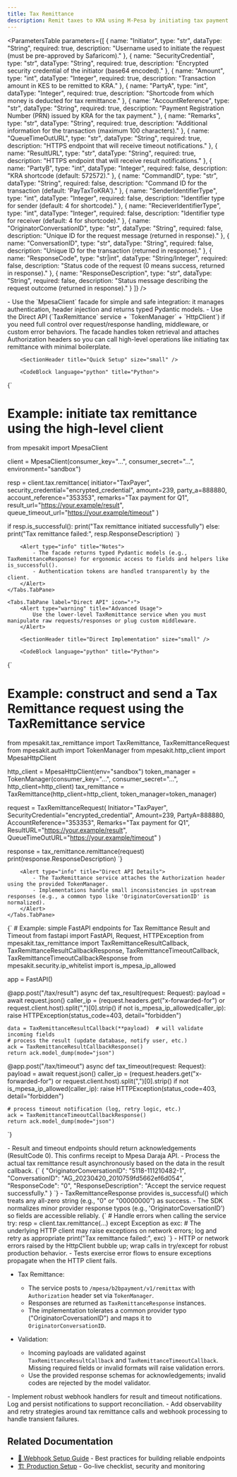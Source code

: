 ```yaml
---
title: Tax Remittance
description: Remit taxes to KRA using M-Pesa by initiating tax payment requests and handling asynchronous result notifications.
---
```



<SectionHeader
    subtitle="Remit taxes to KRA using M-Pesa by initiating tax payment requests and handling asynchronous result notifications."
    gradient={true}
    size="large"
/>

<SectionHeader title="Parameters Definition" size="small" />

<ParametersTable
parameters={[
    {
        name: "Initiator",
        type: "str",
        dataType: "String",
        required: true,
        description: "Username used to initiate the request (must be pre-approved by Safaricom)."
    },
    {
        name: "SecurityCredential",
        type: "str",
        dataType: "String",
        required: true,
        description: "Encrypted security credential of the initiator (base64 encoded)."
    },
    {
        name: "Amount",
        type: "int",
        dataType: "Integer",
        required: true,
        description: "Transaction amount in KES to be remitted to KRA."
    },
    {
        name: "PartyA",
        type: "int",
        dataType: "Integer",
        required: true,
        description: "Shortcode from which money is deducted for tax remittance."
    },
    {
        name: "AccountReference",
        type: "str",
        dataType: "String",
        required: true,
        description: "Payment Registration Number (PRN) issued by KRA for the tax payment."
    },
    {
        name: "Remarks",
        type: "str",
        dataType: "String",
        required: true,
        description: "Additional information for the transaction (maximum 100 characters)."
    },
    {
        name: "QueueTimeOutURL",
        type: "str",
        dataType: "String",
        required: true,
        description: "HTTPS endpoint that will receive timeout notifications."
    },
    {
        name: "ResultURL",
        type: "str",
        dataType: "String",
        required: true,
        description: "HTTPS endpoint that will receive result notifications."
    },
    {
        name: "PartyB",
        type: "int",
        dataType: "Integer",
        required: false,
        description: "KRA shortcode (default: 572572)."
    },
    {
        name: "CommandID",
        type: "str",
        dataType: "String",
        required: false,
        description: "Command ID for the transaction (default: 'PayTaxToKRA')."
    },
    {
        name: "SenderIdentifierType",
        type: "int",
        dataType: "Integer",
        required: false,
        description: "Identifier type for sender (default: 4 for shortcode)."
    },
    {
        name: "RecieverIdentifierType",
        type: "int",
        dataType: "Integer",
        required: false,
        description: "Identifier type for receiver (default: 4 for shortcode)."
    },
    {
        name: "OriginatorConversationID",
        type: "str",
        dataType: "String",
        required: false,
        description: "Unique ID for the request message (returned in response)."
    },
    {
        name: "ConversationID",
        type: "str",
        dataType: "String",
        required: false,
        description: "Unique ID for the transaction (returned in response)."
    },
    {
        name: "ResponseCode",
        type: "str|int",
        dataType: "String/Integer",
        required: false,
        description: "Status code of the request (0 means success, returned in response)."
    },
    {
        name: "ResponseDescription",
        type: "str",
        dataType: "String",
        required: false,
        description: "Status message describing the request outcome (returned in response)."
    }
]}
/>

<SectionHeader
    title="Overview"
    subtitle="Tax Remittance enables businesses to pay taxes directly to KRA through M-Pesa. It's an asynchronous operation with callbacks for results and timeouts."
    size="small"
/>

<Alert type="info" title="Implementation Options">
    - Use the `MpesaClient` facade for simple and safe integration: it manages authentication, header injection and returns typed Pydantic models.  
    - Use the Direct API (`TaxRemittance` service + `TokenManager` + `HttpClient`) if you need full control over request/response handling, middleware, or custom error behaviors.
</Alert>

<Tabs defaultValue={0}>
    <Tabs.TabPane label="MpesaClient (Recommended)" icon="🚀">
        <Alert type="info" title="Why use MpesaClient">
            The facade handles token retrieval and attaches Authorization headers so you can call high-level operations like initiating tax remittance with minimal boilerplate.
        </Alert>

        <SectionHeader title="Quick Setup" size="small" />

        <CodeBlock language="python" title="Python">
{`
# Example: initiate tax remittance using the high-level client
from mpesakit import MpesaClient

client = MpesaClient(consumer_key="...", consumer_secret="...", environment="sandbox")

resp = client.tax.remittance(
    initiator="TaxPayer",
    security_credential="encrypted_credential",
    amount=239,
    party_a=888880,
    account_reference="353353",
    remarks="Tax payment for Q1",
    result_url="https://your.example/result",
    queue_timeout_url="https://your.example/timeout"
)

if resp.is_successful():
    print("Tax remittance initiated successfully")
else:
    print("Tax remittance failed:", resp.ResponseDescription)
`}
        </CodeBlock>

        <Alert type="info" title="Notes">
            - The facade returns typed Pydantic models (e.g., TaxRemittanceResponse) for ergonomic access to fields and helpers like is_successful().  
            - Authentication tokens are handled transparently by the client.
        </Alert>
    </Tabs.TabPane>

    <Tabs.TabPane label="Direct API" icon="⚡">
        <Alert type="warning" title="Advanced Usage">
            Use the lower-level TaxRemittance service when you must manipulate raw requests/responses or plug custom middleware.
        </Alert>

        <SectionHeader title="Direct Implementation" size="small" />

        <CodeBlock language="python" title="Python">
{`
# Example: construct and send a Tax Remittance request using the TaxRemittance service
from mpesakit.tax_remittance import TaxRemittance, TaxRemittanceRequest
from mpesakit.auth import TokenManager
from mpesakit.http_client import MpesaHttpClient

http_client = MpesaHttpClient(env="sandbox")
token_manager = TokenManager(consumer_key="...", consumer_secret="...", http_client=http_client)
tax_remittance = TaxRemittance(http_client=http_client, token_manager=token_manager)

request = TaxRemittanceRequest(
    Initiator="TaxPayer",
    SecurityCredential="encrypted_credential",
    Amount=239,
    PartyA=888880,
    AccountReference="353353",
    Remarks="Tax payment for Q1",
    ResultURL="https://your.example/result",
    QueueTimeOutURL="https://your.example/timeout"
)

response = tax_remittance.remittance(request)
print(response.ResponseDescription)
`}
        </CodeBlock>

        <Alert type="info" title="Direct API Details">
            - The TaxRemittance service attaches the Authorization header using the provided TokenManager.  
            - Implementations handle small inconsistencies in upstream responses (e.g., a common typo like 'OriginatorCoversationID' is normalized).
        </Alert>
    </Tabs.TabPane>
</Tabs>

<SectionHeader title="Webhook Handling (Result & Timeout)" size="small" />

<CodeBlock language="python" title="Python">
{`
# Example: simple FastAPI endpoints for Tax Remittance Result and Timeout
from fastapi import FastAPI, Request, HTTPException
from mpesakit.tax_remittance import TaxRemittanceResultCallback, TaxRemittanceResultCallbackResponse, TaxRemittanceTimeoutCallback, TaxRemittanceTimeoutCallbackResponse
from mpesakit.security.ip_whitelist import is_mpesa_ip_allowed

app = FastAPI()

@app.post("/tax/result")
async def tax_result(request: Request):
    payload = await request.json()
    caller_ip = (request.headers.get("x-forwarded-for") or request.client.host).split(",")[0].strip()
    if not is_mpesa_ip_allowed(caller_ip):
        raise HTTPException(status_code=403, detail="forbidden")

    data = TaxRemittanceResultCallback(**payload)  # will validate incoming fields
    # process the result (update database, notify user, etc.)
    ack = TaxRemittanceResultCallbackResponse()
    return ack.model_dump(mode="json")


@app.post("/tax/timeout")
async def tax_timeout(request: Request):
    payload = await request.json()
    caller_ip = (request.headers.get("x-forwarded-for") or request.client.host).split(",")[0].strip()
    if not is_mpesa_ip_allowed(caller_ip):
        raise HTTPException(status_code=403, detail="forbidden")

    # process timeout notification (log, retry logic, etc.)
    ack = TaxRemittanceTimeoutCallbackResponse()
    return ack.model_dump(mode="json")
`}
</CodeBlock>

<Alert type="info" title="Important behavior">
    - Result and timeout endpoints should return acknowledgements (ResultCode 0). This confirms receipt to Mpesa Daraja API.  
    - Process the actual tax remittance result asynchronously based on the data in the result callback.
</Alert>

<SectionHeader title="Responses & Helpers" size="small" />

<CodeBlock language="json" title="Example Tax Remittance Success Response">
{`
{
    "OriginatorConversationID": "5118-111210482-1",
    "ConversationID": "AG_20230420_2010759fd5662ef6d054",
    "ResponseCode": "0",
    "ResponseDescription": "Accept the service request successfully."
}
`}
</CodeBlock>

<Alert type="info" title="Response Handling">
    - TaxRemittanceResponse provides is_successful() which treats any all-zero string (e.g., "0" or "00000000") as success.  
    - The SDK normalizes minor provider response typos (e.g., 'OriginatorCoversationID') so fields are accessible reliably.
</Alert>

<SectionHeader title="Error Handling" size="small" />

<CodeBlock language="python" title="Python">
{`
# Handle errors when calling the service
try:
    resp = client.tax.remittance(...)
except Exception as exc:
    # The underlying HTTP client may raise exceptions on network errors; log and retry as appropriate
    print("Tax remittance failed:", exc)
`}
</CodeBlock>

<Alert type="info" title="Notes">
    - HTTP or network errors raised by the HttpClient bubble up; wrap calls in try/except for robust production behavior.  
    - Tests exercise error flows to ensure exceptions propagate when the HTTP client fails.
</Alert>

<SectionHeader title="Testing & Expected Behaviors" size="small" />

- Tax Remittance:
    - The service posts to `/mpesa/b2bpayment/v1/remittax` with `Authorization` header set via `TokenManager`.
    - Responses are returned as `TaxRemittanceResponse` instances.
    - The implementation tolerates a common provider typo ("OriginatorCoversationID") and maps it to `OriginatorConversationID`.

- Validation:
    - Incoming payloads are validated against `TaxRemittanceResultCallback` and `TaxRemittanceTimeoutCallback`. Missing required fields or invalid formats will raise validation errors.
    - Use the provided response schemas for acknowledgements; invalid codes are rejected by the model validator.

<SectionHeader title="Next Steps" size="small" />

<Alert type="info" title="What's Next?">
    - Implement robust webhook handlers for result and timeout notifications. Log and persist notifications to support reconciliation.  
    - Add observability and retry strategies around tax remittance calls and webhook processing to handle transient failures.
</Alert>

## Related Documentation

- [📡 Webhook Setup Guide](/webhooks-best-practices) - Best practices for building reliable endpoints
- [🏗️ Production Setup](/production) - Go-live checklist, security and monitoring
